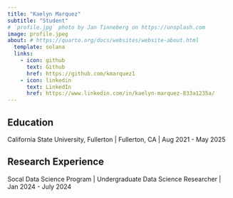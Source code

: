```yaml
---
title: "Kaelyn Marquez"
subtitle: "Student"
# `profile.jpg` photo by Jan Tinneberg on https://unsplash.com
image: profile.jpeg
about: # https://quarto.org/docs/websites/website-about.html
  template: solana
  links:
    - icon: github
      text: Github
      href: https://github.com/kmarquez1
    - icon: linkedin
      text: LinkedIn
      href: https://www.linkedin.com/in/kaelyn-marquez-833a1235a/
---
```


## Education

California State University, Fullerton \| Fullerton, CA \| Aug 2021 - May 2025

## Research Experience

Socal Data Science Program \| Undergraduate Data Science Researcher \| Jan 2024 - July 2024
